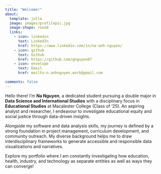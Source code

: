```yaml
---
title: "Welcome!"
about:
  template: jolla
  image: images/profilepic.jpg
  image-shape: round
  links:
    - icon: linkedin
      text: LinkedIn
      href: https://www.linkedin.com/in/na-anh-nguyen/
    - icon: github
      text: Github
      href: https://github.com/gnguyen87
    - icon: envelope
      text: Email
      href: mailto:n.anhnguyen.work@gmail.com
      
comments: false
---
```


::: {.animate__animated .animate__slideInRight .animate__faster}
Hello there! I'm **Na Nguyen**, a dedicated student pursuing a double major in **Data Science and International Studies** with a disciplinary focus in **Educational Studies** at Macalester College (Class of '25). An aspiring analyst and researcher, I endeavour to investigate educational equity and social justice through data-driven insights.

Alongside my software and data analysis skills, my journey is defined by a strong foundation in project management, curriculum development, and community outreach. My diverse background helps me to draw interdisciplinary frameworks to generate accessible and responsible data visualizations and narratives.

Explore my portfolio where I am constantly investigating how education, health, industry, and technology as separate entities as well as ways they can converge!
:::
